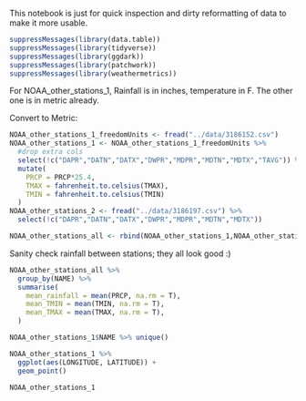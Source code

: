 
This notebook is just for quick inspection and dirty reformatting of data to make it more usable.

```r
suppressMessages(library(data.table))
suppressMessages(library(tidyverse))
suppressMessages(library(ggdark))
suppressMessages(library(patchwork))
suppressMessages(library(weathermetrics))
```

For NOAA_other_stations_1, Rainfall is in inches, temperature in F. The other one is in metric already.

Convert to Metric:
```r
NOAA_other_stations_1_freedomUnits <- fread("../data/3186152.csv")
NOAA_other_stations_1 <- NOAA_other_stations_1_freedomUnits %>% 
  #drop extra cols
  select(!c("DAPR","DATN","DATX","DWPR","MDPR","MDTN","MDTX","TAVG")) %>% 
  mutate(
    PRCP = PRCP*25.4,
    TMAX = fahrenheit.to.celsius(TMAX),
    TMIN = fahrenheit.to.celsius(TMIN)
  )
NOAA_other_stations_2 <- fread("../data/3186197.csv") %>% 
  select(!c("DAPR","DATN","DATX","DWPR","MDPR","MDTN","MDTX"))
```

```r
NOAA_other_stations_all <- rbind(NOAA_other_stations_1,NOAA_other_stations_2)
```

Sanity check rainfall between stations; they all look good :)

```r
NOAA_other_stations_all %>% 
  group_by(NAME) %>% 
  summarise(
    mean_rainfall = mean(PRCP, na.rm = T),
    mean_TMIN = mean(TMIN, na.rm = T),
    mean_TMAX = mean(TMAX, na.rm = T),
  )
```




```r
NOAA_other_stations_1$NAME %>% unique()
```

```r
NOAA_other_stations_1 %>% 
  ggplot(aes(LONGITUDE, LATITUDE)) +
  geom_point()
```

```r
NOAA_other_stations_1
```

```r

```

